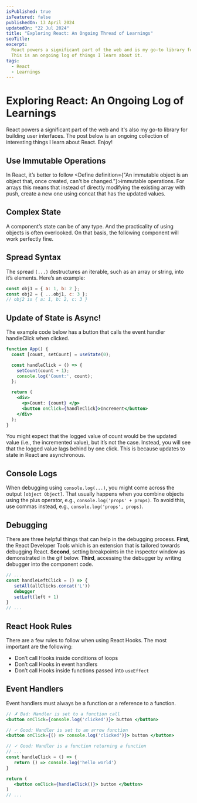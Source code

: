```yaml
---
isPublished: true
isFeatured: false
publishedOn: 13 April 2024
updatedOn: "22 Jul 2024"
title: "Exploring React: An Ongoing Thread of Learnings"
seoTitle: 
excerpt: 
  React powers a significant part of the web and is my go-to library for building user interfaces.
  This is an ongoing log of things I learn about it.
tags:
  - React
  - Learnings
---
```


# Exploring React: An Ongoing Log of Learnings

React powers a significant part of the web and it's also my go-to library for building user interfaces.
The post below is an ongoing collection of interesting things I learn about React. Enjoy!

## Use Immutable Operations
In React, it’s better to follow <Define definition={"An immutable object is an object that, once created, can't be changed."}>immutable</Define> operations.
For arrays this means that instead of directly modifying the existing array with push, create a new one using concat that has the updated values.

## Complex State
A component’s state can be of any type. And the practicality of using objects is often overlooked. On that basis, the following component will work perfectly fine.


## Spread Syntax
The spread `(...)` destructures an iterable, such as an array or string, into it’s elements. Here’s an example:

```jsx
const obj1 = { a: 1, b: 2 };
const obj2 = { ...obj1, c: 3 };
// obj2 is { a: 1, b: 2, c: 3 }
```

## Update of State is Async! 
The example code below has a button that calls the event handler handleClick when clicked.

```jsx
function App() {
  const [count, setCount] = useState(0);

  const handleClick = () => {
    setCount(count + 1);
    console.log('Count:', count);
  };

  return (
    <div>
      <p>Count: {count} </p>
      <button onClick={handleClick}>Increment</button>
    </div>
  );
}
```
You might expect that the logged value of count would be the updated value (i.e., the incremented value), but it’s not the case.
Instead, you will see that the logged value lags behind by one click. This is because updates to state in React are asynchronous.

## Console Logs
When debugging using `console.log(...)`, you might come across the output `[object Object]`. That usually happens when you combine objects using the plus operator, 
e.g., `console.log('props' + props)`. To avoid this, use commas instead, e.g., `console.log('props', props)`.

## Debugging
There are three helpful things that can help in the debugging process. **First**, the React Developer Tools which is an extension that is tailored 
towards debugging React. **Second**, setting breakpoints in the inspector window as demonstrated in the gif below. **Third**, accessing the debugger by writing debugger into the component code.

```jsx
// ...
const handleLeftClick = () => {
   setAll(allClicks.concat('L'))
   debugger
   setLeft(left + 1)
}
// ...
```

## React Hook Rules

There are a few rules to follow when using React Hooks. The most important are the following:

- Don’t call Hooks inside conditions of loops
- Don’t call Hooks in event handlers
- Don’t call Hooks inside functions passed into `useEffect`

## Event Handlers
Event handlers must always be a function or a reference to a function.

```jsx
// ✗ Bad: Handler is set to a function call
<button onClick={console.log('clicked')}> button </button>

// ✓ Good: Handler is set to an arrow function
<button onClick={() => console.log('clicked')}> button </button>

// ✓ Good: Handler is a function returning a function
// ...  
const handleClick = () => {
   return () => console.log('hello world')
}

return (
   <button onClick={handleClick()}> button </button>
)
// ...
```

